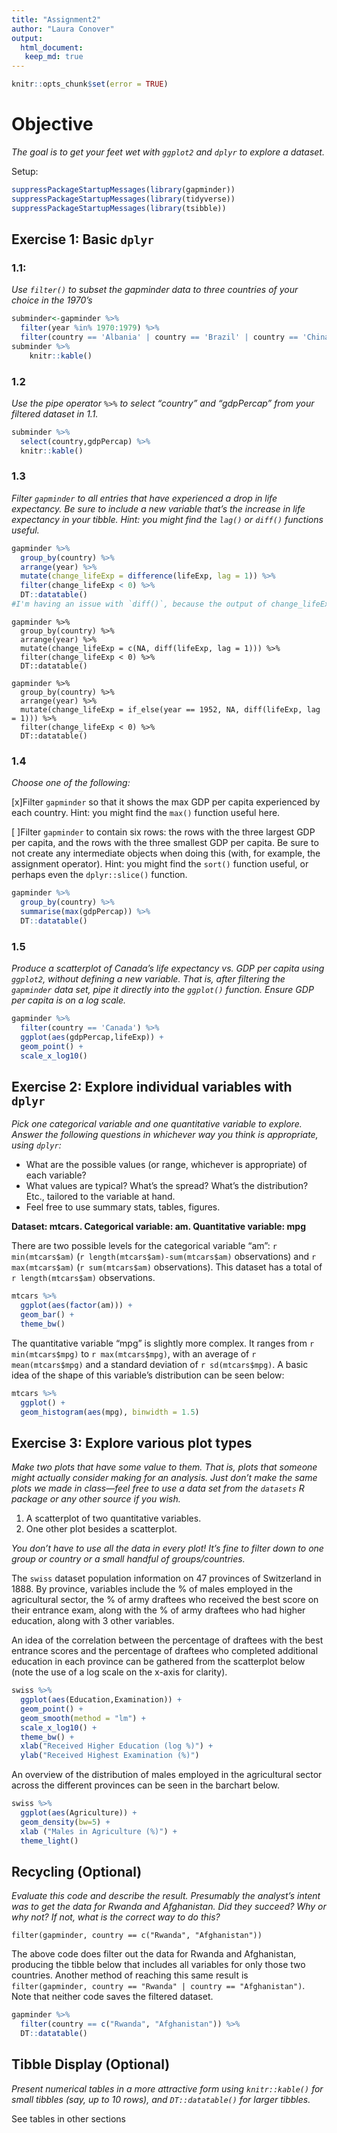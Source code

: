 ```yaml
---
title: "Assignment2"
author: "Laura Conover"
output: 
  html_document:
   keep_md: true
---
```

```r
knitr::opts_chunk$set(error = TRUE)
```
 
# Objective
_The goal is to get your feet wet with `ggplot2` and `dplyr` to explore a dataset._
  
Setup:
```r
suppressPackageStartupMessages(library(gapminder))
suppressPackageStartupMessages(library(tidyverse))
suppressPackageStartupMessages(library(tsibble))
```
  
## Exercise 1: Basic `dplyr`
  
### 1.1:
_Use `filter()` to subset the gapminder data to three countries of your choice in the 1970’s_

```r
subminder<-gapminder %>% 
  filter(year %in% 1970:1979) %>% 
  filter(country == 'Albania' | country == 'Brazil' | country == 'China')
subminder %>% 
    knitr::kable()
```
  
### 1.2
_Use the pipe operator `%>%` to select “country” and “gdpPercap” from your filtered dataset in 1.1._

```r
subminder %>% 
  select(country,gdpPercap) %>% 
  knitr::kable()
```
  
### 1.3
_Filter `gapminder` to all entries that have experienced a drop in life expectancy. Be sure to include a new variable that’s the increase in life expectancy in your tibble. Hint: you might find the `lag()` or `diff()` functions useful._

```r
gapminder %>% 
  group_by(country) %>% 
  arrange(year) %>% 
  mutate(change_lifeExp = difference(lifeExp, lag = 1)) %>% 
  filter(change_lifeExp < 0) %>% 
  DT::datatable()
#I'm having an issue with `diff()`, because the output of change_lifeExp is 1 value shorter than the rest of the table (there's no value for the first year, I'm assuming, and it doesn't allow N/A).  `difference()` from tsibble overcomes that, but I don't know how to do this the "correct" way.
```
<!-- This is fine. Two options for using `diff()` instead: -->

```
gapminder %>% 
  group_by(country) %>% 
  arrange(year) %>% 
  mutate(change_lifeExp = c(NA, diff(lifeExp, lag = 1))) %>% 
  filter(change_lifeExp < 0) %>% 
  DT::datatable()
```

```
gapminder %>% 
  group_by(country) %>% 
  arrange(year) %>% 
  mutate(change_lifeExp = if_else(year == 1952, NA, diff(lifeExp, lag = 1))) %>% 
  filter(change_lifeExp < 0) %>% 
  DT::datatable()
```
  
### 1.4
_Choose one of the following:_

[x]Filter `gapminder` so that it shows the max GDP per capita experienced by each country. Hint: you might find the `max()` function useful here.
  
[ ]Filter `gapminder` to contain six rows: the rows with the three largest GDP per capita, and the rows with the three smallest GDP per capita. Be sure to not create any intermediate objects when doing this (with, for example, the assignment operator).  Hint: you might find the `sort()` function useful, or perhaps even the `dplyr::slice()` function.

```r
gapminder %>% 
  group_by(country) %>% 
  summarise(max(gdpPercap)) %>% 
  DT::datatable()
```  

### 1.5
_Produce a scatterplot of Canada’s life expectancy vs. GDP per capita using `ggplot2`, without defining a new variable. That is, after filtering the `gapminder` data set, pipe it directly into the `ggplot()` function. Ensure GDP per capita is on a log scale._

```r
gapminder %>% 
  filter(country == 'Canada') %>% 
  ggplot(aes(gdpPercap,lifeExp)) +
  geom_point() +
  scale_x_log10()

```  
  
## Exercise 2: Explore individual variables with `dplyr`
  
_Pick one categorical variable and one quantitative variable to explore. Answer the following questions in whichever way you think is appropriate, using `dplyr`:_

* What are the possible values (or range, whichever is appropriate) of each variable?
* What values are typical? What’s the spread? What’s the distribution? Etc., tailored to the variable at hand.
* Feel free to use summary stats, tables, figures.
  
__Dataset: mtcars.  Categorical variable: am.  Quantitative variable: mpg__
  

There are two possible levels for the categorical variable "am": `r min(mtcars$am)` (`r length(mtcars$am)-sum(mtcars$am)` observations) and `r max(mtcars$am)` (`r sum(mtcars$am)` observations).  This dataset has a total of `r length(mtcars$am)` observations.
  

``` r
mtcars %>% 
  ggplot(aes(factor(am))) +
  geom_bar() +
  theme_bw()

```

The quantitative variable "mpg" is slightly more complex.  It ranges from `r min(mtcars$mpg)` to `r max(mtcars$mpg)`, with an average of `r mean(mtcars$mpg)` and a standard deviation of `r sd(mtcars$mpg)`.  A basic idea of the shape of this variable's distribution can be seen below:

```r
mtcars %>% 
  ggplot() +
  geom_histogram(aes(mpg), binwidth = 1.5)

```  


## Exercise 3: Explore various plot types 
_Make two plots that have some value to them. That is, plots that someone might actually consider making for an analysis. Just don’t make the same plots we made in class—feel free to use a data set from the `datasets` R package or any other source if you wish._

1. A scatterplot of two quantitative variables.
2. One other plot besides a scatterplot.

_You don’t have to use all the data in every plot! It’s fine to filter down to one group or country or a small handful of groups/countries._

The `swiss` dataset population information on 47 provinces of Switzerland in 1888.  By province, variables include the % of males employed in the agricultural sector, the % of army draftees who received the best score on their entrance exam, along with the % of army draftees who had higher education, along with 3 other variables.

An idea of the correlation between the percentage of draftees with the best entrance scores and the percentage of draftees who completed additional education in each province can be gathered from the scatterplot below (note the use of a log scale on the x-axis for clarity).

```r
swiss %>% 
  ggplot(aes(Education,Examination)) +
  geom_point() +
  geom_smooth(method = "lm") +
  scale_x_log10() +
  theme_bw() +
  xlab("Received Higher Education (log %)") +
  ylab("Received Highest Examination (%)")
```

An overview of the distribution of males employed in the agricultural sector across the different provinces can be seen in the barchart below.

```r
swiss %>% 
  ggplot(aes(Agriculture)) +
  geom_density(bw=5) +
  xlab ("Males in Agriculture (%)") +
  theme_light()
```


## Recycling (Optional)
_Evaluate this code and describe the result. Presumably the analyst’s intent was to get the data for Rwanda and Afghanistan. Did they succeed? Why or why not? If not, what is the correct way to do this?_

`filter(gapminder, country == c("Rwanda", "Afghanistan"))`

The above code does filter out the data for Rwanda and Afghanistan, producing the tibble below that includes all variables for only those two countries.  Another method of reaching this same result is `filter(gapminder, country == "Rwanda" | country == "Afghanistan")`.  Note that neither code saves the filtered dataset.

```r
gapminder %>%
  filter(country == c("Rwanda", "Afghanistan")) %>% 
  DT::datatable()
```

## Tibble Display (Optional)
_Present numerical tables in a more attractive form using `knitr::kable()` for small tibbles (say, up to 10 rows), and `DT::datatable()` for larger tibbles._

See tables in other sections
